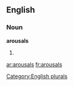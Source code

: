 ==English==

===Noun===
'''arousals'''

# {{plural of|[[arousal]]}}

[[Category:English plurals]]

[[ar:arousals]]
[[fr:arousals]]